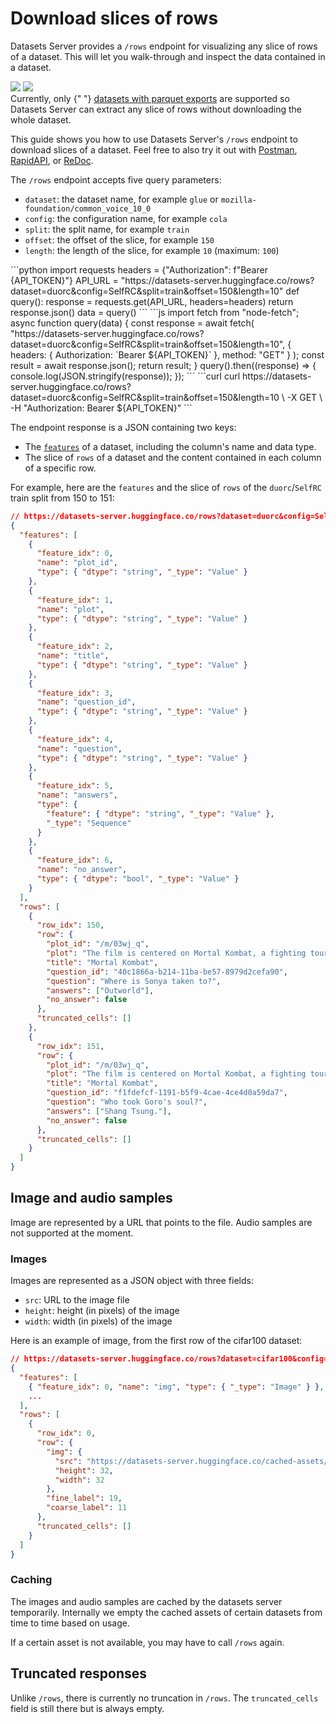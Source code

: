 # Download slices of rows

Datasets Server provides a `/rows` endpoint for visualizing any slice of rows of a dataset. This will let you walk-through and inspect the data contained in a dataset.

<div class="flex justify-center">
    <img style="margin-bottom: 0;" class="block dark:hidden" src="https://huggingface.co/datasets/huggingface/documentation-images/resolve/main/datasets-server/oasst1_light.png"/>
    <img style="margin-bottom: 0;" class="hidden dark:block" src="https://huggingface.co/datasets/huggingface/documentation-images/resolve/main/datasets-server/oasst1_dark.png"/>
</div>

<Tip warning={true}>
  Currently, only {" "}
  <a href="./parquet">datasets with parquet exports</a>
  are supported so Datasets Server can extract any slice of rows without downloading the
  whole dataset.
</Tip>

This guide shows you how to use Datasets Server's `/rows` endpoint to download slices of a dataset.
Feel free to also try it out with [Postman](https://www.postman.com/huggingface/workspace/hugging-face-apis/request/23242779-32d6a8be-b800-446a-8cee-f6b5ca1710df),
[RapidAPI](https://rapidapi.com/hugging-face-hugging-face-default/api/hugging-face-datasets-api),
or [ReDoc](https://redocly.github.io/redoc/?url=https://datasets-server.huggingface.co/openapi.json#operation/listFirstRows).

The `/rows` endpoint accepts five query parameters:

- `dataset`: the dataset name, for example `glue` or `mozilla-foundation/common_voice_10_0`
- `config`: the configuration name, for example `cola`
- `split`: the split name, for example `train`
- `offset`: the offset of the slice, for example `150`
- `length`: the length of the slice, for example `10` (maximum: `100`)

<inferencesnippet>
<python>
```python
import requests
headers = {"Authorization": f"Bearer {API_TOKEN}"}
API_URL = "https://datasets-server.huggingface.co/rows?dataset=duorc&config=SelfRC&split=train&offset=150&length=10"
def query():
    response = requests.get(API_URL, headers=headers)
    return response.json()
data = query()
```
</python>
<js>
```js
import fetch from "node-fetch";
async function query(data) {
    const response = await fetch(
        "https://datasets-server.huggingface.co/rows?dataset=duorc&config=SelfRC&split=train&offset=150&length=10",
        {
            headers: { Authorization: `Bearer ${API_TOKEN}` },
            method: "GET"
        }
    );
    const result = await response.json();
    return result;
}
query().then((response) => {
    console.log(JSON.stringify(response));
});
```
</js>
<curl>
```curl
curl https://datasets-server.huggingface.co/rows?dataset=duorc&config=SelfRC&split=train&offset=150&length=10 \
        -X GET \
        -H "Authorization: Bearer ${API_TOKEN}"
```
</curl>
</inferencesnippet>

The endpoint response is a JSON containing two keys:

- The [`features`](https://huggingface.co/docs/datasets/about_dataset_features) of a dataset, including the column's name and data type.
- The slice of `rows` of a dataset and the content contained in each column of a specific row.

For example, here are the `features` and the slice of `rows` of the `duorc`/`SelfRC` train split from 150 to 151:

```json
// https://datasets-server.huggingface.co/rows?dataset=duorc&config=SelfRC&split=train&offset=150&length=2
{
  "features": [
    {
      "feature_idx": 0,
      "name": "plot_id",
      "type": { "dtype": "string", "_type": "Value" }
    },
    {
      "feature_idx": 1,
      "name": "plot",
      "type": { "dtype": "string", "_type": "Value" }
    },
    {
      "feature_idx": 2,
      "name": "title",
      "type": { "dtype": "string", "_type": "Value" }
    },
    {
      "feature_idx": 3,
      "name": "question_id",
      "type": { "dtype": "string", "_type": "Value" }
    },
    {
      "feature_idx": 4,
      "name": "question",
      "type": { "dtype": "string", "_type": "Value" }
    },
    {
      "feature_idx": 5,
      "name": "answers",
      "type": {
        "feature": { "dtype": "string", "_type": "Value" },
        "_type": "Sequence"
      }
    },
    {
      "feature_idx": 6,
      "name": "no_answer",
      "type": { "dtype": "bool", "_type": "Value" }
    }
  ],
  "rows": [
    {
      "row_idx": 150,
      "row": {
        "plot_id": "/m/03wj_q",
        "plot": "The film is centered on Mortal Kombat, a fighting tournament between the representatives of the realms of Earth and Outworld conceived by the Elder Gods amid looming invasion of the Earth by Outworld. If the realm of Outworld wins Mortal Kombat ten consecutive times, its Emperor Shao Kahn will be able to invade and conquer the Earth realm.\nShaolin monk Liu Kang and his comrades, movie star Johnny Cage and military officer Sonya Blade were handpicked by Raiden, the god of thunder and defender of the Earth realm, to overcome their powerful adversaries in order to prevent Outworld from winning their tenth straight Mortal Kombat tournament. Each of the three has his or her own reason for competing: Liu seeks revenge against the tournament host Shang Tsung for killing his brother Chan; Sonya seeks revenge on an Australian crime lord Kano; and Cage, having been branded as a fake by the media, seeks to prove otherwise.\nAt Shang Tsung's island, Liu is attracted to Princess Kitana, Shao Kahn's adopted daughter. Aware that Kitana is a dangerous adversary because she is the rightful heir to Outworld and that she will attempt to ally herself with the Earth warriors, Tsung orders the creature Reptile to spy on her. Liu defeats his first opponent and Sonya gets her revenge on Kano by snapping his neck. Cage encounters and barely beats Scorpion. Liu engages in a brief duel with Kitana, who secretly offers him cryptic advice for his next battle. Liu's next opponent is Sub-Zero, whose defense seems untouched because of his freezing abilities, until Liu recalls Kitana's advice and uses it to kill Sub-Zero.\nPrince Goro enters the tournament and mercilessly crushes every opponent he faces. One of Cage's peers, Art Lean, is defeated by Goro as well and has his soul taken by Shang Tsung. Sonya worries that they may not win against Goro, but Raiden disagrees. He reveals their own fears and egos are preventing them from winning the tournament.\nDespite Sonya's warning, Cage comes to Tsung to request a fight with Goro. The sorcerer accepts on the condition that he be allowed to challenge any opponent of his choosing, anytime and anywhere he chooses. Raiden tries to intervene, but the conditions are agreed upon before he can do so. After Shang Tsung leaves, Raiden confronts Cage for what he has done in challenging Goro, but is impressed when Cage shows his awareness of the gravity of the tournament. Cage faces Goro and uses guile and the element of surprise to defeat the defending champion. Now desperate, Tsung takes Sonya hostage and takes her to Outworld, intending to fight her as his opponent. Knowing that his powers are ineffective there and that Sonya cannot defeat Tsung by herself, Raiden sends Liu and Cage into Outworld in order to rescue Sonya and challenge Tsung. In Outworld, Liu is attacked by Reptile, but eventually gains the upper hand and defeats him. Afterward, Kitana meets up with Cage and Liu, revealing to the pair the origins of both herself and Outworld. Kitana allies with them and helps them to infiltrate Tsung's castle.\nInside the castle tower, Shang Tsung challenges Sonya to fight him, claiming that her refusal to accept will result in the Earth realm forfeiting Mortal Kombat (this is, in fact, a lie on Shang's part). All seems lost for Earth realm until Kitana, Liu, and Cage appear. Kitana berates Tsung for his treachery to the Emperor as Sonya is set free. Tsung challenges Cage, but is counter-challenged by Liu. During the lengthy battle, Liu faces not only Tsung, but the souls that Tsung had forcibly taken in past tournaments. In a last-ditch attempt to take advantage, Tsung morphs into Chan. Seeing through the charade, Liu renews his determination and ultimately fires an energy bolt at the sorcerer, knocking him down and impaling him on a row of spikes. Tsung's death releases all of the captive souls, including Chan's. Before ascending to the afterlife, Chan tells Liu that he will remain with him in spirit until they are once again reunited, after Liu dies.\nThe warriors return to Earth realm, where a victory celebration is taking place at the Shaolin temple. The jubilation abruptly stops, however, when Shao Kahn's giant figure suddenly appears in the skies. When the Emperor declares that he has come for everyone's souls, the warriors take up fighting stances.",
        "title": "Mortal Kombat",
        "question_id": "40c1866a-b214-11ba-be57-8979d2cefa90",
        "question": "Where is Sonya taken to?",
        "answers": ["Outworld"],
        "no_answer": false
      },
      "truncated_cells": []
    },
    {
      "row_idx": 151,
      "row": {
        "plot_id": "/m/03wj_q",
        "plot": "The film is centered on Mortal Kombat, a fighting tournament between the representatives of the realms of Earth and Outworld conceived by the Elder Gods amid looming invasion of the Earth by Outworld. If the realm of Outworld wins Mortal Kombat ten consecutive times, its Emperor Shao Kahn will be able to invade and conquer the Earth realm.\nShaolin monk Liu Kang and his comrades, movie star Johnny Cage and military officer Sonya Blade were handpicked by Raiden, the god of thunder and defender of the Earth realm, to overcome their powerful adversaries in order to prevent Outworld from winning their tenth straight Mortal Kombat tournament. Each of the three has his or her own reason for competing: Liu seeks revenge against the tournament host Shang Tsung for killing his brother Chan; Sonya seeks revenge on an Australian crime lord Kano; and Cage, having been branded as a fake by the media, seeks to prove otherwise.\nAt Shang Tsung's island, Liu is attracted to Princess Kitana, Shao Kahn's adopted daughter. Aware that Kitana is a dangerous adversary because she is the rightful heir to Outworld and that she will attempt to ally herself with the Earth warriors, Tsung orders the creature Reptile to spy on her. Liu defeats his first opponent and Sonya gets her revenge on Kano by snapping his neck. Cage encounters and barely beats Scorpion. Liu engages in a brief duel with Kitana, who secretly offers him cryptic advice for his next battle. Liu's next opponent is Sub-Zero, whose defense seems untouched because of his freezing abilities, until Liu recalls Kitana's advice and uses it to kill Sub-Zero.\nPrince Goro enters the tournament and mercilessly crushes every opponent he faces. One of Cage's peers, Art Lean, is defeated by Goro as well and has his soul taken by Shang Tsung. Sonya worries that they may not win against Goro, but Raiden disagrees. He reveals their own fears and egos are preventing them from winning the tournament.\nDespite Sonya's warning, Cage comes to Tsung to request a fight with Goro. The sorcerer accepts on the condition that he be allowed to challenge any opponent of his choosing, anytime and anywhere he chooses. Raiden tries to intervene, but the conditions are agreed upon before he can do so. After Shang Tsung leaves, Raiden confronts Cage for what he has done in challenging Goro, but is impressed when Cage shows his awareness of the gravity of the tournament. Cage faces Goro and uses guile and the element of surprise to defeat the defending champion. Now desperate, Tsung takes Sonya hostage and takes her to Outworld, intending to fight her as his opponent. Knowing that his powers are ineffective there and that Sonya cannot defeat Tsung by herself, Raiden sends Liu and Cage into Outworld in order to rescue Sonya and challenge Tsung. In Outworld, Liu is attacked by Reptile, but eventually gains the upper hand and defeats him. Afterward, Kitana meets up with Cage and Liu, revealing to the pair the origins of both herself and Outworld. Kitana allies with them and helps them to infiltrate Tsung's castle.\nInside the castle tower, Shang Tsung challenges Sonya to fight him, claiming that her refusal to accept will result in the Earth realm forfeiting Mortal Kombat (this is, in fact, a lie on Shang's part). All seems lost for Earth realm until Kitana, Liu, and Cage appear. Kitana berates Tsung for his treachery to the Emperor as Sonya is set free. Tsung challenges Cage, but is counter-challenged by Liu. During the lengthy battle, Liu faces not only Tsung, but the souls that Tsung had forcibly taken in past tournaments. In a last-ditch attempt to take advantage, Tsung morphs into Chan. Seeing through the charade, Liu renews his determination and ultimately fires an energy bolt at the sorcerer, knocking him down and impaling him on a row of spikes. Tsung's death releases all of the captive souls, including Chan's. Before ascending to the afterlife, Chan tells Liu that he will remain with him in spirit until they are once again reunited, after Liu dies.\nThe warriors return to Earth realm, where a victory celebration is taking place at the Shaolin temple. The jubilation abruptly stops, however, when Shao Kahn's giant figure suddenly appears in the skies. When the Emperor declares that he has come for everyone's souls, the warriors take up fighting stances.",
        "title": "Mortal Kombat",
        "question_id": "f1fdefcf-1191-b5f9-4cae-4ce4d0a59da7",
        "question": "Who took Goro's soul?",
        "answers": ["Shang Tsung."],
        "no_answer": false
      },
      "truncated_cells": []
    }
  ]
}
```

## Image and audio samples

Image are represented by a URL that points to the file.
Audio samples are not supported at the moment.

### Images

Images are represented as a JSON object with three fields:

- `src`: URL to the image file
- `height`: height (in pixels) of the image
- `width`: width (in pixels) of the image

Here is an example of image, from the first row of the cifar100 dataset:

```json
// https://datasets-server.huggingface.co/rows?dataset=cifar100&config=cifar100&split=train&offset=0&length=1
{
  "features": [
    { "feature_idx": 0, "name": "img", "type": { "_type": "Image" } },
    ...
  ],
  "rows": [
    {
      "row_idx": 0,
      "row": {
        "img": {
          "src": "https://datasets-server.huggingface.co/cached-assets/cifar100/--/cifar100/train/0/img/image.jpg",
          "height": 32,
          "width": 32
        },
        "fine_label": 19,
        "coarse_label": 11
      },
      "truncated_cells": []
    }
  ]
}
```

### Caching

The images and audio samples are cached by the datasets server temporarily.
Internally we empty the cached assets of certain datasets from time to time based on usage.

If a certain asset is not available, you may have to call `/rows` again.


## Truncated responses

Unlike `/rows`, there is currently no truncation in `/rows`.
The `truncated_cells` field is still there but is always empty.
